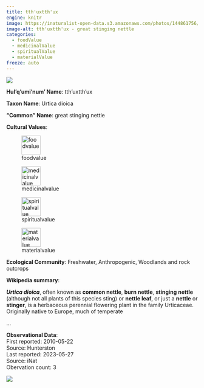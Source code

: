 ```yaml
---
title: tth'uxtth'ux
engine: knitr
image: https://inaturalist-open-data.s3.amazonaws.com/photos/144861756/medium.jpeg
image-alt: tth'uxtth'ux - great stinging nettle
categories:
  - foodValue
  - medicinalValue
  - spiritualValue
  - materialValue
freeze: auto
---
```

![](https://inaturalist-open-data.s3.amazonaws.com/photos/144861756/medium.jpeg){fig-alt="tth'uxtth'ux - great stinging nettle"}

**Hul'q'umi'num' Name**: tth'uxtth'ux



**Taxon Name**: Urtica dioica

**"Common" Name**: great stinging nettle

**Cultural Values**:  

::: {layout-nrow=1 style="width:60%"}
![foodvalue](/files/foodvalue.svg){width=50px}

![medicinalvalue](/files/medicinalvalue.svg){width=50px}

![spiritualvalue](/files/spiritualvalue.svg){width=50px}

![materialvalue](/files/materialvalue.svg){width=50px}
:::

**Ecological Community**: Freshwater, Anthropogenic, Woodlands and rock outcrops

**Wikipedia summary**:  
<link rel="mw-deduplicated-inline-style" href="mw-data:TemplateStyles:r1236090951" />
<p class="mw-empty-elt">

</p>

<p><i><b>Urtica dioica</b></i>, often known as <b>common nettle</b>, <b>burn nettle</b>, <b>stinging nettle</b> (although not all plants of this species sting) or <b>nettle leaf</b>, or just a <b>nettle</b> or <b>stinger</b>, is a herbaceous perennial flowering plant in the family Urticaceae. Originally native to Europe, much of temperate</p>...

**Observational Data**:   
First reported: 2010-05-22  
Source: Hunterston  
Last reported: 2023-05-27  
Source: iNat  
Obervation count: 3

![](community_dist.png)

